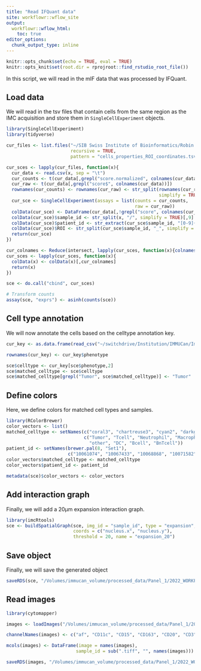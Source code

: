 ```yaml
---
title: "Read IFQuant data"
site: workflowr::wflow_site
output:
  workflowr::wflow_html:
    toc: true
editor_options:
  chunk_output_type: inline
---
```


```r
knitr::opts_chunk$set(echo = TRUE, eval = TRUE)
knitr::opts_knit$set(root.dir = rprojroot::find_rstudio_root_file())
```

In this script, we will read in the mIF data that was processed by IFQuant.

## Load data

We will read in the tsv files that contain cells from the same region as 
the IMC acquisition and store them in `SingleCellExperiment` objects.

```r
library(SingleCellExperiment)
library(tidyverse)

cur_files <- list.files("~/SIB Swiss Institute of Bioinformatics/Robin Liechti - Workflow2021/Lausanne_data/ROI_registration_20220523/",
                        recursive = TRUE, 
                        pattern = "cells_properties_ROI_coordinates.tsv.gz", full.names = TRUE)

cur_sces <- lapply(cur_files, function(x){
  cur_data <- read.csv(x, sep = "\t")
  cur_counts <- t(cur_data[,grepl("score.normalized", colnames(cur_data))])
  cur_raw <- t(cur_data[,grepl("score$", colnames(cur_data))])
  rownames(cur_counts) <- rownames(cur_raw) <- str_split(rownames(cur_raw), "\\.", 
                                                         simplify = TRUE)[,1]
  cur_sce <- SingleCellExperiment(assays = list(counts = cur_counts,
                                                raw = cur_raw))
  colData(cur_sce) <- DataFrame(cur_data[,!grepl("score", colnames(cur_data))])
  colData(cur_sce)$sample_id <- str_split(x, "/", simplify = TRUE)[,9]
  colData(cur_sce)$patient_id <- str_extract(cur_sce$sample_id, "[0-9]{8}")
  colData(cur_sce)$ROI <- str_split(cur_sce$sample_id, "_", simplify = TRUE)[,5]
  return(cur_sce)
})

cur_colnames <- Reduce(intersect, lapply(cur_sces, function(x){colnames(colData(x))}))
cur_sces <- lapply(cur_sces, function(x){
  colData(x) <- colData(x)[,cur_colnames]
  return(x)
})

sce <- do.call("cbind", cur_sces)

# Transform counts
assay(sce, "exprs") <- asinh(counts(sce))
```

## Cell type annotation

We will now annotate the cells based on the celltype annotation key.

```r
cur_key <- as.data.frame(read_csv("~/switchdrive/Institution/IMMUCan/Imaging_working_group/data_for_sharing/workflow_samples/mIF/phenotype_key.csv"))

rownames(cur_key) <- cur_key$phenotype

sce$celltype <- cur_key[sce$phenotype,2]
sce$matched_celltype <- sce$celltype
sce$matched_celltype[grepl("Tumor", sce$matched_celltype)] <- "Tumor"
```

## Define colors 

Here, we define colors for matched cell types and samples.

```r
library(RColorBrewer)
color_vectors <- list()
matched_celltype <- setNames(c("coral3", "chartreuse3", "cyan2", "darkgoldenrod2", "grey75", "#DC6FE2", "#BF0A3D", "#F4800C"),
                             c("Tumor", "Tcell", "Neutrophil", "Macrophage",
                               "other", "DC", "Bcell", "BnTcell"))
patient_id <- setNames(brewer.pal(8, "Set1"),
                       c("10061074", "10067433", "10068868", "10071582", "10073140", "10074349", "10074832", "10075371"))
color_vectors$matched_celltype <- matched_celltype
color_vectors$patient_id <- patient_id

metadata(sce)$color_vectors <- color_vectors
```

## Add interaction graph

Finally, we will add a 20µm expansion interaction graph.

```r
library(imcRtools)
sce <- buildSpatialGraph(sce, img_id = "sample_id", type = "expansion", 
                         coords = c("nucleus.x", "nucleus.y"),
                         threshold = 20, name = "expansion_20")
```

## Save object

Finally, we will save the generated object

```r
saveRDS(sce, "/Volumes/immucan_volume/processed_data/Panel_1/2022_WORKFLOW/mIF/Rout/sce_ROIs.rds")
```

## Read images

```r
library(cytomapper)

images <- loadImages("/Volumes/immucan_volume/processed_data/Panel_1/2022_WORKFLOW/mIF/steinbock/img/", as.is = TRUE)

channelNames(images) <- c("af", "CD11c", "CD15", "CD163", "CD20", "CD3", "CK", "DAPI")

mcols(images) <- DataFrame(image = names(images),
                          sample_id = sub(".tiff", "", names(images)))

saveRDS(images, "/Volumes/immucan_volume/processed_data/Panel_1/2022_WORKFLOW/mIF/Rout/images.rds")
```


